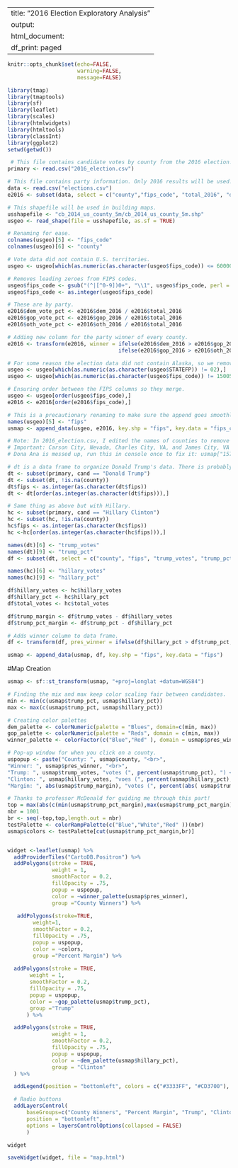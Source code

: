 
---
title: "2016 Election Exploratory Analysis"
output:
  html_document:
    df_print: paged
---
```r
knitr::opts_chunk$set(echo=FALSE,
                      warning=FALSE,
                      message=FALSE)
```

```r
library(tmap)
library(tmaptools)
library(sf)
library(leaflet)
library(scales)
library(htmlwidgets)
library(htmltools)
library(classInt)
library(ggplot2)
setwd(getwd())
```


```r
 # This file contains candidate votes by county from the 2016 election.
primary <- read.csv("2016_election.csv")

# This file contains party information. Only 2016 results will be used. 
data <- read.csv("elections.csv") 
e2016 <- subset(data, select = c("county","fips_code", "total_2016", "dem_2016", "gop_2016", "oth_2016"))

# This shapefile will be used in building maps. 
usshapefile <- "cb_2014_us_county_5m/cb_2014_us_county_5m.shp" 
usgeo <- read_shape(file = usshapefile, as.sf = TRUE)
```

```r
# Renaming for ease.
colnames(usgeo)[5] <- "fips_code" 
colnames(usgeo)[6] <- "county" 

# Vote data did not contain U.S. territories.
usgeo <- usgeo[which(as.numeric(as.character(usgeo$fips_code)) <= 60000),] 

# Removes leading zeroes from FIPS codes. 
usgeo$fips_code <- gsub("(^|[^0-9])0+", "\\1", usgeo$fips_code, perl = TRUE) 
usgeo$fips_code <- as.integer(usgeo$fips_code) 

# These are by party.
e2016$dem_vote_pct <- e2016$dem_2016 / e2016$total_2016
e2016$gop_vote_pct <- e2016$gop_2016 / e2016$total_2016
e2016$oth_vote_pct <- e2016$oth_2016 / e2016$total_2016

# Adding new column for the party winner of every county. 
e2016 <- transform(e2016, winner = ifelse(e2016$dem_2016 > e2016$gop_2016 & e2016$dem_2016 > e2016$oth_2016, "Dem",
                                   ifelse(e2016$gop_2016 > e2016$oth_2016 & e2016$gop_2016 > e2016$dem_2016, "GOP", "Other"))) 

# For some reason the election data did not contain Alaska, so we remove it (Alaska FIPS start with 2).
usgeo <- usgeo[which(as.numeric(as.character(usgeo$STATEFP)) != 02),]
usgeo <- usgeo[which(as.numeric(as.character(usgeo$fips_code)) != 15005),]

# Ensuring order between the FIPS columns so they merge.
usgeo <- usgeo[order(usgeo$fips_code),]
e2016 <- e2016[order(e2016$fips_code),]

# This is a precautionary renaming to make sure the append goes smoothly.
names(usgeo)[5] <- "fips"
usmap <- append_data(usgeo, e2016, key.shp = "fips", key.data = "fips_code")
```


```r
# Note: In 2016_election.csv, I edited the names of counties to remove "county" from the end of every county. I also removed "parish" and "city."
# Important: Carson City, Nevada, Charles City, VA, and James City, VA all need to keep "city"" in their name.
# Dona Ana is messed up, run this in console once to fix it: usmap["1576", "county"] = "Dona Ana"

# dt is a data frame to organize Donald Trump's data. There is probably a cleaner way to do this. Will come back later.
dt <- subset(primary, cand == "Donald Trump")
dt <- subset(dt, !is.na(county))
dt$fips <- as.integer(as.character(dt$fips))
dt <- dt[order(as.integer(as.character(dt$fips))),]

# Same thing as above but with Hillary.
hc <- subset(primary, cand == "Hillary Clinton")
hc <- subset(hc, !is.na(county))
hc$fips <- as.integer(as.character(hc$fips))
hc <-hc[order(as.integer(as.character(hc$fips))),]

names(dt)[6] <- "trump_votes"
names(dt)[9] <- "trump_pct"
df <- subset(dt, select = c("county", "fips", "trump_votes", "trump_pct"))

names(hc)[6] <- "hillary_votes"
names(hc)[9] <- "hillary_pct"

df$hillary_votes <- hc$hillary_votes
df$hillary_pct <- hc$hillary_pct
df$total_votes <- hc$total_votes

df$trump_margin <- df$trump_votes - df$hillary_votes
df$trump_pct_margin <- df$trump_pct - df$hillary_pct

# Adds winner column to data frame.
df <- transform(df, pres_winner = ifelse(df$hillary_pct > df$trump_pct, "Clinton", "Trump"))

usmap <- append_data(usmap, df, key.shp = "fips", key.data = "fips")
```

#Map Creation
```r
usmap <- sf::st_transform(usmap, "+proj=longlat +datum=WGS84")

# Finding the mix and max keep color scaling fair between candidates.
min <- min(c(usmap$trump_pct, usmap$hillary_pct))
max <- max(c(usmap$trump_pct, usmap$hillary_pct))

# Creating color palettes
dem_palette <- colorNumeric(palette = "Blues", domain=c(min, max))
gop_palette <- colorNumeric(palette = "Reds", domain = c(min, max))
winner_palette <- colorFactor(c("Blue","Red" ), domain = usmap$pres_winner)

# Pop-up window for when you click on a county.
uspopup <- paste("County: ", usmap$county, "<br>",
"Winner: ", usmap$pres_winner, "<br>",
"Trump: ", usmap$trump_votes, "votes (", percent(usmap$trump_pct), ") <br>",
"Clinton: ", usmap$hillary_votes, "voes (", percent(usmap$hillary_pct), ") <br>",
"Margin: ", abs(usmap$trump_margin), "votes (", percent(abs( usmap$trump_pct_margin)), ")")

# Thanks to professor McDonald for guiding me through this part!
top = max(abs(c(min(usmap$trump_pct_margin),max(usmap$trump_pct_margin))))
nbr = 1001
br <- seq(-top,top,length.out = nbr)
testPalette <- colorRampPalette(c("Blue","White","Red" ))(nbr)
usmap$colors <- testPalette[cut(usmap$trump_pct_margin,br)]


widget <-leaflet(usmap) %>%
  addProviderTiles("CartoDB.Positron") %>%
  addPolygons(stroke = TRUE,
              weight = 1,
              smoothFactor = 0.2,
              fillOpacity = .75,
              popup = uspopup,
              color = ~winner_palette(usmap$pres_winner),
              group ="County Winners") %>%
  
   addPolygons(stroke=TRUE,
        weight=1,
        smoothFactor = 0.2,
        fillOpacity = .75,
        popup = uspopup,
        color = ~colors,
        group ="Percent Margin") %>%
  
  addPolygons(stroke = TRUE,
       weight = 1,
       smoothFactor = 0.2, 
       fillOpacity = .75, 
       popup = uspopup, 
       color = ~gop_palette(usmap$trump_pct),
       group ="Trump"
      ) %>%

  addPolygons(stroke = TRUE,
              weight = 1,
              smoothFactor = 0.2, 
              fillOpacity = .75, 
              popup = uspopup, 
              color = ~dem_palette(usmap$hillary_pct),
              group = "Clinton"
  ) %>%

  addLegend(position = "bottomleft", colors = c("#3333FF", "#CD3700"), labels = c("Clinton", "Trump")) %>%

  # Radio buttons
  addLayersControl(
      baseGroups=c("County Winners", "Percent Margin", "Trump", "Clinton"),
      position = "bottomleft",
      options = layersControlOptions(collapsed = FALSE)
      )

widget

saveWidget(widget, file = "map.html")
```